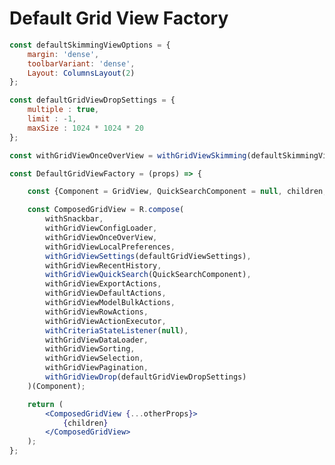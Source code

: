 
<Meta title="Templates/Components/GridView" />

# Default Grid View Factory

```jsx
const defaultSkimmingViewOptions = {
	margin: 'dense',
	toolbarVariant: 'dense',
	Layout: ColumnsLayout(2)
};

const defaultGridViewDropSettings = {
	multiple : true,
	limit : -1,
	maxSize : 1024 * 1024 * 20
};

const withGridViewOnceOverView = withGridViewSkimming(defaultSkimmingViewOptions);

const DefaultGridViewFactory = (props) => {

	const {Component = GridView, QuickSearchComponent = null, children, ...otherProps} = props;

	const ComposedGridView = R.compose(
		withSnackbar,
		withGridViewConfigLoader,
		withGridViewOnceOverView,
		withGridViewLocalPreferences,
		withGridViewSettings(defaultGridViewSettings),
		withGridViewRecentHistory,
		withGridViewQuickSearch(QuickSearchComponent),
		withGridViewExportActions,
		withGridViewDefaultActions,
		withGridViewModelBulkActions,
		withGridViewRowActions,
		withGridViewActionExecutor,
		withCriteriaStateListener(null),
		withGridViewDataLoader,
		withGridViewSorting,
		withGridViewSelection,
		withGridViewPagination,
		withGridViewDrop(defaultGridViewDropSettings)
	)(Component);

	return (
		<ComposedGridView {...otherProps}>
			{children}
		</ComposedGridView>
	);
};
```
